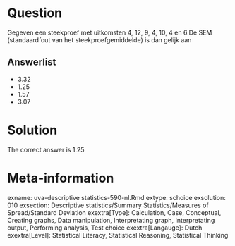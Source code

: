 Question
========

Gegeven een steekproef met uitkomsten 4, 12, 9, 4, 10, 4 en 6.De SEM (standaardfout van het steekproefgemiddelde) is dan gelijk aan 

Answerlist
----------
* 3.32
* 1.25
* 1.57
* 3.07

Solution
========

The correct answer is  1.25 

Meta-information
================
exname: uva-descriptive statistics-590-nl.Rmd 
extype: schoice 
exsolution: 010 
exsection: Descriptive statistics/Summary Statistics/Measures of Spread/Standard Deviation
exextra[Type]: Calculation, Case, Conceptual, Creating graphs, Data manipulation, Interpretating graph, Interpretating output, Performing analysis, Test choice 
exextra[Langauge]: Dutch 
exextra[Level]: Statistical Literacy, Statistical Reasoning, Statistical Thinking 
